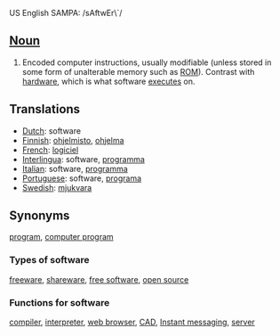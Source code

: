 US English SAMPA: /sAftwEr\`/
==[[Noun]]==
#Encoded computer instructions, usually modifiable (unless stored in some form of unalterable memory such as [[ROM]]). Contrast with [[hardware]], which is what software [[execute]]s on.

==Translations==
*[[Dutch]]: software
*[[Finnish]]: [[ohjelmisto]], [[ohjelma]]
*[[French]]: [[logiciel]]
*[[Interlingua]]: software, [[programma]]
*[[Italian]]: software, [[programma]]
*[[Portuguese]]: software, [[programa]]
*[[Swedish]]: [[mjukvara]]

==Synonyms==
[[program]], [[computer program]]
===Types of software===
[[freeware]], [[shareware]], [[free software]], [[open source]]
===Functions for software===
[[compiler]], [[interpreter]], [[web browser]], [[CAD]], [[Instant messaging]], [[server]]